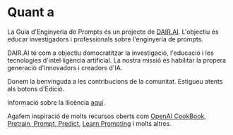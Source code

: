 # Quant a

La Guia d'Enginyeria de Prompts és un projecte de [DAIR.AI](https://github.com/ncuhome). L'objectiu és educar investigadors i professionals sobre l'enginyeria de prompts.

DAIR.AI té com a objectiu democratitzar la investigació, l'educació i les tecnologies d'intel·ligència artificial. La nostra missió és habilitar la propera generació d'innovadors i creadors d'IA.

Donem la benvinguda a les contribucions de la comunitat. Estigueu atents als botons d'Edició.

Informació sobre la llicència [aquí](https://github.com/ncuhome/Prompt-Engineering-Guide#license).

Agafem inspiració de molts recursos oberts com [OpenAI CookBook](https://github.com/openai/openai-cookbook), [Pretrain, Prompt, Predict](http://pretrain.nlpedia.ai/), [Learn Prompting](https://learnprompting.org/) i molts altres.